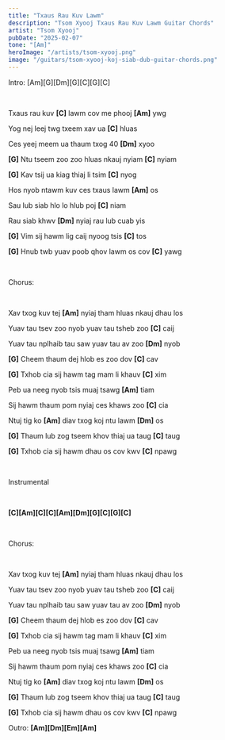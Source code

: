 ```yaml
---
title: "Txaus Rau Kuv Lawm"
description: "Tsom Xyooj Txaus Rau Kuv Lawm Guitar Chords"
artist: "Tsom Xyooj"
pubDate: "2025-02-07"
tone: "[Am]"
heroImage: "/artists/tsom-xyooj.png"
image: "/guitars/tsom-xyooj-koj-siab-dub-guitar-chords.png"
---
```


Intro: [Am][G][Dm][G][C][G][C]

<br />

Txaus rau kuv <b>[C]</b> lawm cov me phooj <b>[Am]</b> ywg

Yog nej leej twg txeem xav ua <b>[C]</b> hluas

Ces yeej meem ua thaum txog 40 <b>[Dm]</b> xyoo

<b>[G]</b> Ntu tseem zoo zoo hluas nkauj nyiam <b>[C]</b> nyiam

<b>[G]</b> Kav tsij ua kiag thiaj li tsim <b>[C]</b> nyog

Hos nyob ntawm kuv ces txaus lawm <b>[Am]</b> os

Sau lub siab hlo lo hlub poj <b>[C]</b> niam

Rau siab khwv <b>[Dm]</b> nyiaj rau lub cuab yis

<b>[G]</b> Vim sij hawm lig caij nyoog tsis <b>[C]</b> tos

<b>[G]</b> Hnub twb yuav poob qhov lawm os cov <b>[C]</b> yawg

<br />

Chorus:

<br />

Xav txog kuv tej <b>[Am]</b> nyiaj tham hluas nkauj dhau los

Yuav tau tsev zoo nyob yuav tau tsheb zoo <b>[C]</b> caij

Yuav tau nplhaib tau saw yuav tau av zoo <b>[Dm]</b> nyob

<b>[G]</b> Cheem thaum dej hlob es zoo dov <b>[C]</b> cav

<b>[G]</b> Txhob cia sij hawm tag mam li khauv <b>[C]</b> xim

Peb ua neeg nyob tsis muaj tsawg <b>[Am]</b> tiam

Sij hawm thaum pom nyiaj ces khaws zoo <b>[C]</b> cia

Ntuj tig ko <b>[Am]</b> diav txog koj ntu lawm <b>[Dm]</b> os

<b>[G]</b> Thaum lub zog tseem khov thiaj ua taug <b>[C]</b> taug

<b>[G]</b> Txhob cia sij hawm dhau os cov kwv <b>[C]</b> npawg

<br />

Instrumental

<br />

<b>[C][Am][C][C][Am][Dm][G][C][G][C]</b>

<br />

Chorus:

<br />

Xav txog kuv tej <b>[Am]</b> nyiaj tham hluas nkauj dhau los

Yuav tau tsev zoo nyob yuav tau tsheb zoo <b>[C]</b> caij

Yuav tau nplhaib tau saw yuav tau av zoo <b>[Dm]</b> nyob

<b>[G]</b> Cheem thaum dej hlob es zoo dov <b>[C]</b> cav

<b>[G]</b> Txhob cia sij hawm tag mam li khauv <b>[C]</b> xim

Peb ua neeg nyob tsis muaj tsawg <b>[Am]</b> tiam

Sij hawm thaum pom nyiaj ces khaws zoo <b>[C]</b> cia

Ntuj tig ko <b>[Am]</b> diav txog koj ntu lawm <b>[Dm]</b> os

<b>[G]</b> Thaum lub zog tseem khov thiaj ua taug <b>[C]</b> taug

<b>[G]</b> Txhob cia sij hawm dhau os cov kwv <b>[C]</b> npawg

Outro: <b>[Am][Dm][Em][Am]</b>
